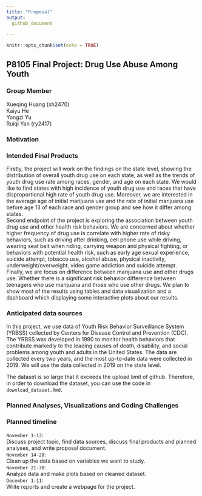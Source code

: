 ```yaml
---
title: "Proposal"
output: 
  github_document
    
---
```


```r
knitr::opts_chunk$set(echo = TRUE)
```

## P8105 Final Project: Drug Use Abuse Among Youth
### Group Member
Xueqing Huang (xh2470)\
Kaiyu He\
Yongzi Yu\
Ruiqi Yan (ry2417)\

### Motivation


### Intended Final Products
Firstly, the project will work on the findings on the state level, showing the distribution of overall youth drug use on each state, as well as the trends of youth drug use rate among races, gender, and age on each state. We would like to find states with high incidence of youth drug use and races that have disproportional high rate of youth drug use. Moreover, we are interested in the average age of initial marijuana use and the rate of initial marijuana use before age 13 of each race and gender group and see how it differ among states.\
Second endpoint of the project is exploring the association between youth drug use and other health risk behaviors. We are concerned about whether higher frequency of drug use is correlate with higher rate of risky behaviors, such as driving after drinking, cell phone use while driving, wearing seat belt when riding, carrying weapon and physical fighting, or behaviors with potential health risk, such as early age sexual experience, suicide attempt, tobacco use, alcohol abuse, physical inactivity, underweight/overweight, video game addiction and suicide attempt.\
Finally, we are focus on difference between marijuana use and other drugs use. Whether there is a significant risk behavior difference between teenagers who use marijuana and those who use other drugs.
We plan to show most of the results using tables and data visualization and a dashboard which displaying some interactive plots about our results.\


### Anticipated data sources
In this project, we use data of Youth Risk Behavior Surveillance System (YRBSS) collected by Centers for Disease Control and Prevention (CDC). The YRBSS was developed in 1990 to monitor health behaviors that contribute markedly to the leading causes of death, disability, and social problems among youth and adults in the United States. The data are collected every two years, and the most up-to-date data were collected in 2019. We will use the data collected in 2019 on the state level.

The dataset is so large that it exceeds the upload limit of github. Therefore, in order to download the dataset, you can use the code in `download_dataset.Rmd`.

### Planned Analyses, Visualizations and Coding Challenges

### Planned timeline

`November 1-13`: \
Discuss project topic, find data sources, discuss final products and planned analyses, and write proposal document.\
`November 14-20`: \
Clean up the data based on variables we want to study. \
`November 21-30`: \
Analyze data and make plots based on cleaned dataset.\
`December 1-11`: \
Write reports and create a webpage for the project.

